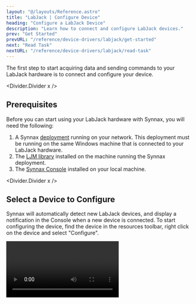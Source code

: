 ```yaml
---
layout: "@/layouts/Reference.astro"
title: "LabJack | Configure Device"
heading: "Configure a LabJack Device"
description: "Learn how to connect and configure LabJack devices."
prev: "Get Started"
prevURL: "/reference/device-drivers/labjack/get-started"
next: "Read Task"
nextURL: "/reference/device-drivers/labjack/read-task"
---
```




The first step to start acquiring data and sending commands to your LabJack hardware is
to connect and configure your device.

<Divider.Divider x />

## Prerequisites

Before you can start using your LabJack hardware with Synnax, you will need the following:

1. A Synnax [deployment](/reference/cluster/quick-start) running on your network. This
   deployment must be running on the same Windows machine that is connected to your
   LabJack hardware.
2. The [LJM
   library](https://support.labjack.com/docs/ljm-software-installer-downloads-t4-t7-t8-digit)
   installed on the machine running the Synnax deployment.
3. The [Synnax Console](/reference/console/get-started) installed on your local machine.

<Divider.Divider x />

## <StepText level="h2" step={1}>Select a Device to Configure</StepText>

Synnax will automatically detect new LabJack devices, and display a notification in the
Console when a new device is connected. To start configuring the device, find the device
in the resources toolbar, right click on the device and select "Configure".

<Video client:only="react" id="device-drivers/labjack/configure-device/open" />

<Divider.Divider x />

## <StepText level="h2" step={2}>Name Your Device</StepText>

The first step in the configuration dialog will prompt you to name your device. This
name will be used to identify the device in Synnax.

<Image client:only="react" id="device-drivers/labjack/configure-device/name" />

<Divider.Divider x />

## <StepText level="h2" step={3}> Set the Device Identifier</StepText>

Next, you'll need to set a short device identifier. This identifier will prefix the
names of all of the channels on your device. Synnax will automatically suggest a few
identifiers, although you're welcome to create your own. We recommend keeping this as
short as possible, while still uniquely identifying the device.

<Image client:only="react" id="device-drivers/labjack/configure-device/identifier" />

<Divider.Divider x />

## <StepText level="h2" step={3}>Save the Configuration</StepText>

Once you're happy with the name and identifier, the last step is to save the
configuration by hitting the blue "Save" button in the bottom right corner.
